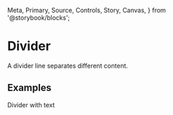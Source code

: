   Meta,
  Primary,
  Source,
  Controls,
  Story,
  Canvas,
} from '@storybook/blocks';


<Meta of={DividerStories} />

# Divider
A divider line separates different content.

<Primary />
<Controls />

## Examples

<div className="story-layout-ex">
  <div className="story-layout-ex--section">
    <div className="story-card-ex">
      Divider with text
      <Canvas of={DividerStories.WithText} />
      <Canvas of={DividerStories.Vertical} />
      <Canvas of={DividerStories.VerticalDivider} />
    </div>
  </div>
</div>
